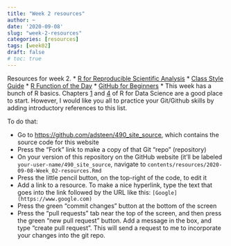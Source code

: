 ```yaml
---
title: "Week 2 resources"
author: ~
date: '2020-09-08'
slug: "week-2-resources"
categories: [resources]
tags: [week02]
draft: false
# toc: true
---
```


Resources for week 2.
<!--more-->
* [R for Reproducible Scientific Analysis](https://swcarpentry.github.io/r-novice-gapminder/)
* [Class Style Guide](https://adsteen.github.io/data_analysis_2020/resources/style-guide/)
* [R Function of the Day](http://rfunction.com/)
* [GitHub for Beginners](https://towardsdatascience.com/getting-started-with-git-and-github-6fcd0f2d4ac6)
* This week has a bunch of R basics. Chapters [1](https://r4ds.had.co.nz/explore-intro.html) and [4](https://r4ds.had.co.nz/workflow-basics.html) of R for Data Science are a good place to start. However, I would like you all to practice your Git/Github skills by adding introductory references to this list.

To do that:

* Go to [https://github.com/adsteen/490_site_source](https://github.com/adsteen/490_site_source), which contains the source code for this website
* Press the "Fork" link to make a copy of that Git "repo" (repository)
* On your version of this repository on the GitHub website (it'll be labeled `your-user-name/490_site_source`, navigate to `contents/resources/2020-09-08-Week_02-resources.Rmd`
* Press the little pencil button, on the top-right of the code, to edit it
* Add a link to a resource. To make a nice hyperlink, type the text that goes into the link followed by the URL like this: `[Google](https://www.google.com)`
* Press the green "commit changes" button at the bottom of the screen
* Press the "pull requests" tab near the top of the screen, and then press the green "new pull request" button. Add a message in the box, and type "create pull request". This will send a request to me to incorporate your changes into the git repo.


